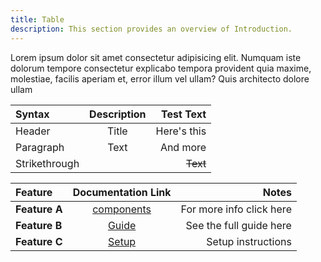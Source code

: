 ```yaml
---
title: Table
description: This section provides an overview of Introduction.
---
```


Lorem ipsum dolor sit amet consectetur adipisicing elit. Numquam iste dolorum tempore consectetur explicabo tempora provident quia maxime, molestiae, facilis aperiam et, error illum vel ullam? Quis architecto dolore ullam

| Syntax        | Description |   Test Text |
| :------------ | :---------: | ----------: |
| Header        |    Title    | Here's this |
| Paragraph     |    Text     |    And more |
| Strikethrough |             |    ~~Text~~ |


| Feature     | Documentation Link | Notes                  |
| :---------- | :----------------: | ----------------------: |
| **Feature A**| [components](#)           | For more info click here |
| **Feature B**| [Guide](#)          | See the full guide here  |
| **Feature C**| [Setup](#)          | Setup instructions       |

